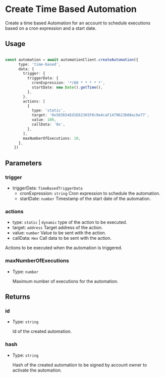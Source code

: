 # Create Time Based Automation

Create a time based Automation for an account to schedule executions based on a cron expression and a start date.

## Usage

```typescript

const automation = await automationClient.createAutomation({
      type: 'time-based',
      data: {
        trigger: {
          triggerData: {
            cronExpression: '*/60 * * * * *',
            startDate: new Date().getTime(),
          },
        },
        actions: [
          {
            type: 'static',
            target: '0x503b54Ed1E62365F0c9e4caF1479623b08acbe77',
            value: 100,
            callData: '0x',
          },
        ],
        maxNumberOfExecutions: 10,
      },
    })

```

## Parameters

### trigger

- triggerData: `TimeBasedTriggerData`
  - cronExpression: `string`
    Cron expression to schedule the automation.
  - startDate: `number`
    Timestamp of the start date of the automation.

### actions

- type: `static` | `dynamic`
  type of the action to be executed.
 - target: `address`
   Target address of the action.
 - value: `number`
    Value to be sent with the action.
 - callData: `Hex`
    Call data to be sent with the action.

Actions to be executed when the automation is triggered.

### maxNumberOfExecutions

- Type: `number`

  Maximum number of executions for the automation.



## Returns

### id

- Type: `string`

  Id of the created automation.

### hash

- Type: `string`

  Hash of the created automation to be signed by account owner to activate the automation.

